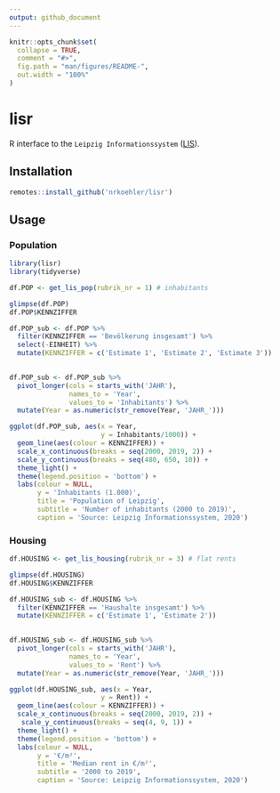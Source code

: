 ```yaml
---
output: github_document
---
```


<!-- README.md is generated from README.Rmd. Please edit that file -->

```r
knitr::opts_chunk$set(
  collapse = TRUE,
  comment = "#>",
  fig.path = "man/figures/README-",
  out.width = "100%"
)
```

# lisr

<!-- badges: start -->

<!-- badges: end -->

R interface to the `Leipzig Informationssystem` ([LIS](https://statistik.leipzig.de/statserv/servod.aspx)).

## Installation

```r
remotes::install_github('nrkoehler/lisr')
```


## Usage

### Population

```r
library(lisr)
library(tidyverse)

df.POP <- get_lis_pop(rubrik_nr = 1) # inhabitants

```


```r
glimpse(df.POP)
df.POP$KENNZIFFER
```


```r
df.POP_sub <- df.POP %>% 
  filter(KENNZIFFER == 'Bevölkerung insgesamt') %>% 
  select(-EINHEIT) %>% 
  mutate(KENNZIFFER = c('Estimate 1', 'Estimate 2', 'Estimate 3'))
  
```

```r
df.POP_sub <- df.POP_sub %>% 
  pivot_longer(cols = starts_with('JAHR'),
               names_to = 'Year',
               values_to = 'Inhabitants') %>% 
  mutate(Year = as.numeric(str_remove(Year, 'JAHR_')))
```


```r
ggplot(df.POP_sub, aes(x = Year, 
                       y = Inhabitants/1000)) +
  geom_line(aes(colour = KENNZIFFER)) +
  scale_x_continuous(breaks = seq(2000, 2019, 2)) +
  scale_y_continuous(breaks = seq(480, 650, 10)) +
  theme_light() +
  theme(legend.position = 'bottom') +
  labs(colour = NULL,
       y = 'Inhabitants (1.000)',
       title = 'Population of Leipzig',
       subtitle = 'Number of inhabitants (2000 to 2019)',
       caption = 'Source: Leipzig Informationssystem, 2020')
```

### Housing

```r
df.HOUSING <- get_lis_housing(rubrik_nr = 3) # flat rents
```

```r
glimpse(df.HOUSING)
df.HOUSING$KENNZIFFER
```


```r
df.HOUSING_sub <- df.HOUSING %>% 
  filter(KENNZIFFER == 'Haushalte insgesamt') %>% 
  mutate(KENNZIFFER = c('Estimate 1', 'Estimate 2'))
  
```

```r
df.HOUSING_sub <- df.HOUSING_sub %>% 
  pivot_longer(cols = starts_with('JAHR'),
               names_to = 'Year',
               values_to = 'Rent') %>% 
  mutate(Year = as.numeric(str_remove(Year, 'JAHR_')))
```


```r
ggplot(df.HOUSING_sub, aes(x = Year, 
                       y = Rent)) +
  geom_line(aes(colour = KENNZIFFER)) +
  scale_x_continuous(breaks = seq(2000, 2019, 2)) +
   scale_y_continuous(breaks = seq(4, 9, 1)) +
  theme_light() +
  theme(legend.position = 'bottom') +
  labs(colour = NULL,
       y = '€/m²',
       title = 'Median rent in €/m²',
       subtitle = '2000 to 2019',
       caption = 'Source: Leipzig Informationssystem, 2020')
```
